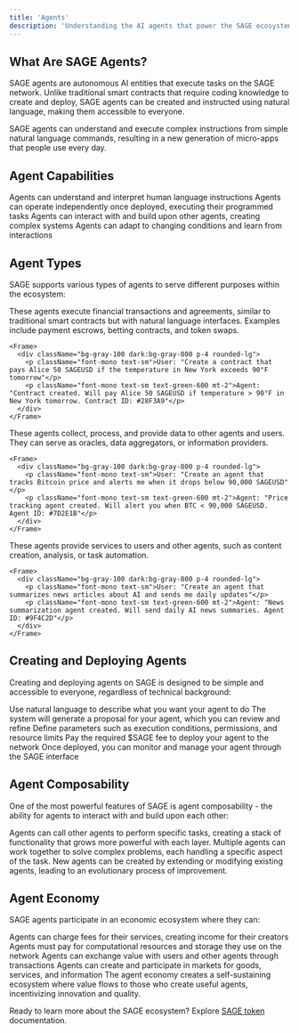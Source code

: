 ```yaml
---
title: 'Agents'
description: 'Understanding the AI agents that power the SAGE ecosystem'
---
```


## What Are SAGE Agents?

SAGE agents are autonomous AI entities that execute tasks on the SAGE network. Unlike traditional smart contracts that require coding knowledge to create and deploy, SAGE agents can be created and instructed using natural language, making them accessible to everyone.

<Note>
  SAGE agents can understand and execute complex instructions from simple natural language commands, resulting in a new generation of micro-apps that people use every day.
</Note>

## Agent Capabilities

<CardGroup cols={2}>
  <Card title="Natural Language Processing" icon="comments">
    Agents can understand and interpret human language instructions
  </Card>
  <Card title="Autonomous Execution" icon="robot">
    Agents can operate independently once deployed, executing their programmed tasks
  </Card>
  <Card title="Composability" icon="puzzle-piece">
    Agents can interact with and build upon other agents, creating complex systems
  </Card>
  <Card title="Adaptability" icon="arrows-rotate">
    Agents can adapt to changing conditions and learn from interactions
  </Card>
</CardGroup>

## Agent Types

SAGE supports various types of agents to serve different purposes within the ecosystem:

<Tabs>
  <Tab title="Smart Contract Agents">
    These agents execute financial transactions and agreements, similar to traditional smart contracts but with natural language interfaces. Examples include payment escrows, betting contracts, and token swaps.
    
    <Frame>
      <div className="bg-gray-100 dark:bg-gray-800 p-4 rounded-lg">
        <p className="font-mono text-sm">User: "Create a contract that pays Alice 50 SAGEUSD if the temperature in New York exceeds 90°F tomorrow"</p>
        <p className="font-mono text-sm text-green-600 mt-2">Agent: "Contract created. Will pay Alice 50 SAGEUSD if temperature > 90°F in New York tomorrow. Contract ID: #28F3A9"</p>
      </div>
    </Frame>
  </Tab>
  <Tab title="Data Agents">
    These agents collect, process, and provide data to other agents and users. They can serve as oracles, data aggregators, or information providers.
    
    <Frame>
      <div className="bg-gray-100 dark:bg-gray-800 p-4 rounded-lg">
        <p className="font-mono text-sm">User: "Create an agent that tracks Bitcoin price and alerts me when it drops below 90,000 SAGEUSD"</p>
        <p className="font-mono text-sm text-green-600 mt-2">Agent: "Price tracking agent created. Will alert you when BTC < 90,000 SAGEUSD. Agent ID: #7D2E1B"</p>
      </div>
    </Frame>
  </Tab>
  <Tab title="Service Agents">
    These agents provide services to users and other agents, such as content creation, analysis, or task automation.
    
    <Frame>
      <div className="bg-gray-100 dark:bg-gray-800 p-4 rounded-lg">
        <p className="font-mono text-sm">User: "Create an agent that summarizes news articles about AI and sends me daily updates"</p>
        <p className="font-mono text-sm text-green-600 mt-2">Agent: "News summarization agent created. Will send daily AI news summaries. Agent ID: #9F4C2D"</p>
      </div>
    </Frame>
  </Tab>
</Tabs>

## Creating and Deploying Agents

Creating and deploying agents on SAGE is designed to be simple and accessible to everyone, regardless of technical background:

<Steps>
  <Step title="Describe Your Agent">
    Use natural language to describe what you want your agent to do
  </Step>
  <Step title="Review and Refine">
    The system will generate a proposal for your agent, which you can review and refine
  </Step>
  <Step title="Set Parameters">
    Define parameters such as execution conditions, permissions, and resource limits
  </Step>
  <Step title="Pay Deployment Fee">
    Pay the required $SAGE fee to deploy your agent to the network
  </Step>
  <Step title="Monitor and Manage">
    Once deployed, you can monitor and manage your agent through the SAGE interface
  </Step>
</Steps>

## Agent Composability

One of the most powerful features of SAGE is agent composability - the ability for agents to interact with and build upon each other:

<AccordionGroup>
  <Accordion icon="layer-group" title="Agent Stacking">
    Agents can call other agents to perform specific tasks, creating a stack of functionality that grows more powerful with each layer.
  </Accordion>
  <Accordion icon="arrows-to-circle" title="Agent Collaboration">
    Multiple agents can work together to solve complex problems, each handling a specific aspect of the task.
  </Accordion>
  <Accordion icon="code-branch" title="Agent Evolution">
    New agents can be created by extending or modifying existing agents, leading to an evolutionary process of improvement.
  </Accordion>
</AccordionGroup>

## Agent Economy

SAGE agents participate in an economic ecosystem where they can:

<CardGroup cols={2}>
  <Card title="Earn Fees" icon="coins">
    Agents can charge fees for their services, creating income for their creators
  </Card>
  <Card title="Pay for Resources" icon="server">
    Agents must pay for computational resources and storage they use on the network
  </Card>
  <Card title="Exchange Value" icon="dollar-sign">
    Agents can exchange value with users and other agents through transactions
  </Card>
  <Card title="Create Markets" icon="store">
    Agents can create and participate in markets for goods, services, and information
  </Card>
</CardGroup>

<Note>
  The agent economy creates a self-sustaining ecosystem where value flows to those who create useful agents, incentivizing innovation and quality.
</Note>

Ready to learn more about the SAGE ecosystem? Explore [SAGE token](/token/overview) documentation. 